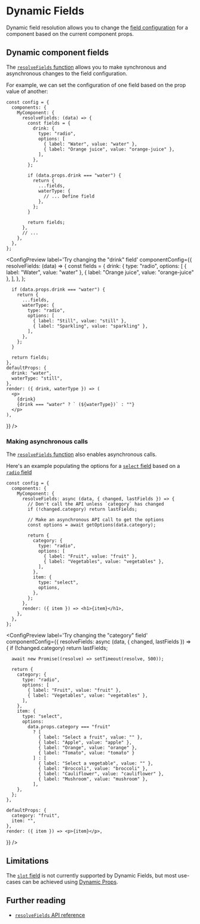 
# Dynamic Fields

Dynamic field resolution allows you to change the [field configuration](/docs/api-reference/configuration/component-config#fields) for a component based on the current component props.

## Dynamic component fields

The [`resolveFields` function](/docs/api-reference/configuration/component-config#resolvefieldsdata-params) allows you to make synchronous and asynchronous changes to the field configuration.

For example, we can set the configuration of one field based on the prop value of another:

```tsx {4-25} showLineNumbers copy
const config = {
  components: {
    MyComponent: {
      resolveFields: (data) => {
        const fields = {
          drink: {
            type: "radio",
            options: [
              { label: "Water", value: "water" },
              { label: "Orange juice", value: "orange-juice" },
            ],
          },
        };

        if (data.props.drink === "water") {
          return {
            ...fields,
            waterType: {
              // ... Define field
            },
          };
        }

        return fields;
      },
      // ...
    },
  },
};
```

<ConfigPreview
  label='Try changing the "drink" field'
  componentConfig={{
    resolveFields: (data) => {
      const fields = {
        drink: {
          type: "radio",
          options: [
            { label: "Water", value: "water" },
            { label: "Orange juice", value: "orange-juice" },
          ],
        },
      };

      if (data.props.drink === "water") {
        return {
          ...fields,
          waterType: {
            type: "radio",
            options: [
              { label: "Still", value: "still" },
              { label: "Sparkling", value: "sparkling" },
            ],
          },
        };
      }

      return fields;
    },
    defaultProps: {
      drink: "water",
      waterType: "still",
    },
    render: ({ drink, waterType }) => (
      <p>
        {drink}
        {drink === "water" ? ` (${waterType})` : ""}
      </p>
    ),

}}
/>

### Making asynchronous calls

The [`resolveFields` function](/docs/api-reference/configuration/component-config#resolvefieldsdata-params) also enables asynchronous calls.

Here's an example populating the options for a [`select` field](/docs/api-reference/fields/select) based on a [`radio` field](/docs/api-reference/fields/radio)

```tsx {4-24} showLineNumbers copy
const config = {
  components: {
    MyComponent: {
      resolveFields: async (data, { changed, lastFields }) => {
        // Don't call the API unless `category` has changed
        if (!changed.category) return lastFields;

        // Make an asynchronous API call to get the options
        const options = await getOptions(data.category);

        return {
          category: {
            type: "radio",
            options: [
              { label: "Fruit", value: "fruit" },
              { label: "Vegetables", value: "vegetables" },
            ],
          },
          item: {
            type: "select",
            options,
          },
        };
      },
      render: ({ item }) => <h1>{item}</h1>,
    },
  },
};
```

<ConfigPreview
  label='Try changing the "category" field'
  componentConfig={{
    resolveFields: async (data, { changed, lastFields }) => {
      if (!changed.category) return lastFields;

      await new Promise((resolve) => setTimeout(resolve, 500));

      return {
        category: {
          type: "radio",
          options: [
            { label: "Fruit", value: "fruit" },
            { label: "Vegetables", value: "vegetables" },
          ],
        },
        item: {
          type: "select",
          options:
            data.props.category === "fruit"
              ? [
                { label: "Select a fruit", value: "" },
                { label: "Apple", value: "apple" },
                { label: "Orange", value: "orange" },
                { label: "Tomato", value: "tomato" }
              ] : [
                { label: "Select a vegetable", value: "" },
                { label: "Broccoli", value: "broccoli" },
                { label: "Cauliflower", value: "cauliflower" },
                { label: "Mushroom", value: "mushroom" },
              ],
        },
      };
    },

    defaultProps: {
      category: "fruit",
      item: "",
    },
    render: ({ item }) => <p>{item}</p>,

}}
/>

## Limitations

The [`slot` field](/docs/api-reference/fields/slot) is not currently supported by Dynamic Fields, but most use-cases can be achieved using [Dynamic Props](dynamic-props).

## Further reading

- [`resolveFields` API reference](/docs/api-reference/configuration/component-config#resolvefieldsdata-params)
